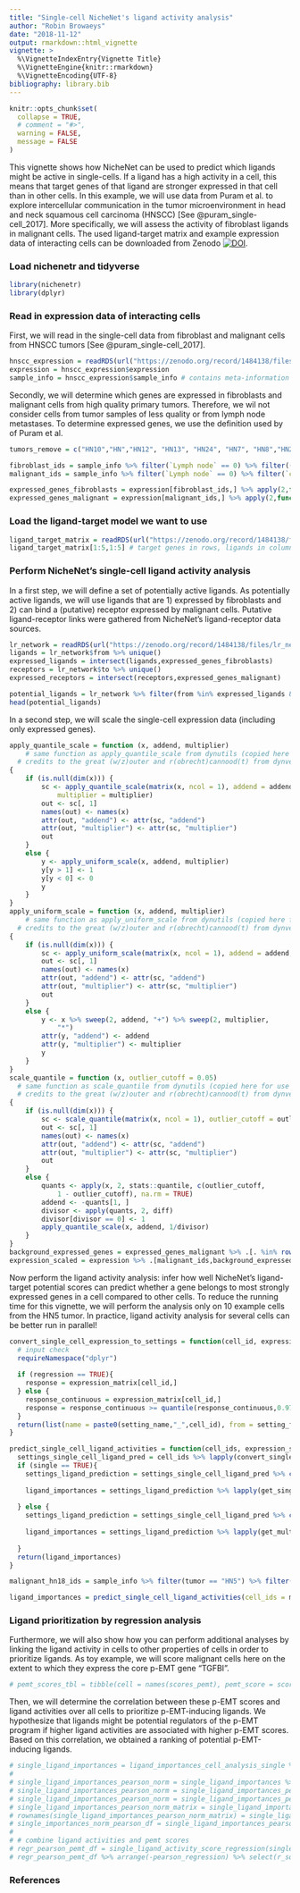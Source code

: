 ```yaml
---
title: "Single-cell NicheNet's ligand activity analysis"
author: "Robin Browaeys"
date: "2018-11-12"
output: rmarkdown::html_vignette
vignette: >
  %\VignetteIndexEntry{Vignette Title}
  %\VignetteEngine{knitr::rmarkdown}
  %\VignetteEncoding{UTF-8}
bibliography: library.bib
---
```


```r
knitr::opts_chunk$set(
  collapse = TRUE,
  # comment = "#>",
  warning = FALSE,
  message = FALSE
)
```

This vignette shows how NicheNet can be used to predict which ligands might be active in single-cells. If a ligand has a high activity in a cell, this means that target genes of that ligand are stronger expressed in that cell than in other cells. In this example, we will use data from Puram et al. to explore intercellular communication in the tumor microenvironment in head and neck squamous cell carcinoma (HNSCC) [See @puram_single-cell_2017]. More specifically, we will assess the activity of fibroblast ligands in malignant cells. The used ligand-target matrix and example expression data of interacting cells can be downloaded from Zenodo [![DOI](https://zenodo.org/badge/DOI/10.5281/zenodo.1484138.svg)](https://doi.org/10.5281/zenodo.1484138).

### Load nichenetr and tidyverse

```r
library(nichenetr)
library(dplyr)
```

### Read in expression data of interacting cells

First, we will read in the single-cell data from fibroblast and malignant cells from HNSCC tumors [See @puram_single-cell_2017].

```r
hnscc_expression = readRDS(url("https://zenodo.org/record/1484138/files/hnscc_expression.rds"))
expression = hnscc_expression$expression
sample_info = hnscc_expression$sample_info # contains meta-information about the cells
```

Secondly, we will determine which genes are expressed in fibroblasts and malignant cells from high quality primary tumors. Therefore, we wil not consider cells from tumor samples of less quality or from lymph node metastases. To determine expressed genes, we use the definition used by of Puram et al.

```r
tumors_remove = c("HN10","HN","HN12", "HN13", "HN24", "HN7", "HN8","HN23")

fibroblast_ids = sample_info %>% filter(`Lymph node` == 0) %>% filter((tumor %in% tumors_remove == FALSE)) %>% filter(`non-cancer cell type` == "Fibroblast") %>% .$cell
malignant_ids = sample_info %>% filter(`Lymph node` == 0) %>% filter(`classified  as cancer cell` == 1) %>% filter((tumor %in% tumors_remove == FALSE)) %>% .$cell

expressed_genes_fibroblasts = expression[fibroblast_ids,] %>% apply(2,function(x){10*(2**x - 1)}) %>% apply(2,function(x){log2(mean(x) + 1)}) %>% .[. >= 4] %>% names()
expressed_genes_malignant = expression[malignant_ids,] %>% apply(2,function(x){10*(2**x - 1)}) %>% apply(2,function(x){log2(mean(x) + 1)}) %>% .[. >= 4] %>% names()

```

### Load the ligand-target model we want to use

```r
ligand_target_matrix = readRDS(url("https://zenodo.org/record/1484138/files/ligand_target_matrix.rds"))
ligand_target_matrix[1:5,1:5] # target genes in rows, ligands in columns
```

### Perform NicheNet's single-cell ligand activity analysis

In a first step, we will define a set of potentially active ligands. As potentially active ligands, we will use ligands that are 1) expressed by fibroblasts and 2) can bind a (putative) receptor expressed by malignant cells. Putative ligand-receptor links were gathered from NicheNet's ligand-receptor data sources.

```r
lr_network = readRDS(url("https://zenodo.org/record/1484138/files/lr_network.rds"))
ligands = lr_network$from %>% unique()
expressed_ligands = intersect(ligands,expressed_genes_fibroblasts)
receptors = lr_network$to %>% unique()
expressed_receptors = intersect(receptors,expressed_genes_malignant)

potential_ligands = lr_network %>% filter(from %in% expressed_ligands & to %in% expressed_receptors) %>% .$from %>% unique()
head(potential_ligands)
```

In a second step, we will scale the single-cell expression data (including only expressed genes).

```r
apply_quantile_scale = function (x, addend, multiplier)
    # same function as apply_quantile_scale from dynutils (copied here for use in vignette to avoid having dynutils as dependency)
  # credits to the great (w/z)outer and r(obrecht)cannood(t) from dynverse (https://github.com/dynverse)! 
{
    if (is.null(dim(x))) {
        sc <- apply_quantile_scale(matrix(x, ncol = 1), addend = addend, 
            multiplier = multiplier)
        out <- sc[, 1]
        names(out) <- names(x)
        attr(out, "addend") <- attr(sc, "addend")
        attr(out, "multiplier") <- attr(sc, "multiplier")
        out
    }
    else {
        y <- apply_uniform_scale(x, addend, multiplier)
        y[y > 1] <- 1
        y[y < 0] <- 0
        y
    }
}
apply_uniform_scale = function (x, addend, multiplier) 
    # same function as apply_uniform_scale from dynutils (copied here for use in vignette to avoid having dynutils as dependency)
  # credits to the great (w/z)outer and r(obrecht)cannood(t) from dynverse (https://github.com/dynverse)! 
{
    if (is.null(dim(x))) {
        sc <- apply_uniform_scale(matrix(x, ncol = 1), addend = addend,multiplier = multiplier)
        out <- sc[, 1]
        names(out) <- names(x)
        attr(out, "addend") <- attr(sc, "addend")
        attr(out, "multiplier") <- attr(sc, "multiplier")
        out
    }
    else {
        y <- x %>% sweep(2, addend, "+") %>% sweep(2, multiplier, 
            "*")
        attr(y, "addend") <- addend
        attr(y, "multiplier") <- multiplier
        y
    }
}
scale_quantile = function (x, outlier_cutoff = 0.05) 
  # same function as scale_quantile from dynutils (copied here for use in vignette to avoid having dynutils as dependency)
  # credits to the great (w/z)outer and r(obrecht)cannood(t) from dynverse (https://github.com/dynverse)! 
{
    if (is.null(dim(x))) {
        sc <- scale_quantile(matrix(x, ncol = 1), outlier_cutoff = outlier_cutoff)
        out <- sc[, 1]
        names(out) <- names(x)
        attr(out, "addend") <- attr(sc, "addend")
        attr(out, "multiplier") <- attr(sc, "multiplier")
        out
    }
    else {
        quants <- apply(x, 2, stats::quantile, c(outlier_cutoff, 
            1 - outlier_cutoff), na.rm = TRUE)
        addend <- -quants[1, ]
        divisor <- apply(quants, 2, diff)
        divisor[divisor == 0] <- 1
        apply_quantile_scale(x, addend, 1/divisor)
    }
}
background_expressed_genes = expressed_genes_malignant %>% .[. %in% rownames(ligand_target_matrix)]
expression_scaled = expression %>% .[malignant_ids,background_expressed_genes] %>% scale_quantile()
```

Now perform the ligand activity analysis: infer how well NicheNet's ligand-target potential scores can predict whether a gene belongs to most strongly expressed genes in a cell compared to other cells. To reduce the running time for this vignette, we will perform the analysis only on 10 example cells from the HN5 tumor. In practice, ligand activity analysis for several cells can be better run in parallel!

```r
convert_single_cell_expression_to_settings = function(cell_id, expression_matrix, setting_name, setting_from, regression = FALSE){
  # input check
  requireNamespace("dplyr")
  
  if (regression == TRUE){
    response = expression_matrix[cell_id,]
  } else {
    response_continuous = expression_matrix[cell_id,]
    response = response_continuous >= quantile(response_continuous,0.975)
  }
  return(list(name = paste0(setting_name,"_",cell_id), from = setting_from, response = response))
}

predict_single_cell_ligand_activities = function(cell_ids, expression_scaled,ligand_target_matrix, potential_ligands, single = TRUE,...){
  settings_single_cell_ligand_pred = cell_ids %>% lapply(convert_single_cell_expression_to_settings, expression_scaled, "", potential_ligands)
  if (single == TRUE){
    settings_ligand_prediction = settings_single_cell_ligand_pred %>% convert_settings_ligand_prediction(all_ligands = potential_ligands, validation = FALSE, single = TRUE)
    
    ligand_importances = settings_ligand_prediction %>% lapply(get_single_ligand_importances,ligand_target_matrix = ligand_target_matrix, known = FALSE) %>% bind_rows() %>% mutate(setting = gsub("^_","",setting))
      
  } else {
    settings_ligand_prediction = settings_single_cell_ligand_pred %>% convert_settings_ligand_prediction(all_ligands = potential_ligands, validation = FALSE, single = FALSE)
        
    ligand_importances = settings_ligand_prediction %>% lapply(get_multi_ligand_importances,ligand_target_matrix = ligand_target_matrix, known = FALSE, ...) %>% bind_rows() %>% mutate(setting = gsub("^_","",setting))
      
  }
  return(ligand_importances)
}

malignant_hn18_ids = sample_info %>% filter(tumor == "HN5") %>% filter(`Lymph node` == 0) %>% filter(`classified  as cancer cell` == 1)  %>% .$cell %>% head(10)

ligand_importances = predict_single_cell_ligand_activities(cell_ids = malignant_hn18_ids, expression_scaled = expression_scaled, ligand_target_matrix = ligand_target_matrix, potential_ligands = potential_ligands)

```

### Ligand prioritization by regression analysis

Furthermore, we will also show how you can perform additional analyses by linking the ligand activity in cells to other properties of cells in order to prioritize ligands. As toy example, we will score malignant cells here on the extent to which they express the core p-EMT gene "TGFBI".

```r
# pemt_scores_tbl = tibble(cell = names(scores_pemt), pemt_score = scores_pemt)
```

Then, we will determine the correlation between these p-EMT scores and ligand activities over all cells to prioritize p-EMT-inducing ligands. We hypothesize that ligands might be potential regulators of the p-EMT program if higher ligand activities are associated with higher p-EMT scores. Based on this correlation, we obtained a ranking of potential p-EMT-inducing ligands.

```r
# single_ligand_importances = ligand_importances_cell_analysis_single %>% select(setting, test_ligand, pearson) %>% filter(test_ligand %in% expressed_ligands)
# 
# single_ligand_importances_pearson_norm = single_ligand_importances %>% group_by(setting) %>% mutate(pearson = nichenetr::scaling_modified_zscore(pearson)) %>% ungroup()
# single_ligand_importances_pearson_norm = single_ligand_importances_pearson_norm %>% rename(cell = setting, ligand = test_ligand) 
# single_ligand_importances_pearson_norm = single_ligand_importances_pearson_norm %>% distinct(cell,ligand,pearson) %>% spread(cell, pearson,fill = min(.$pearson)) 
# single_ligand_importances_pearson_norm_matrix = single_ligand_importances_pearson_norm %>% select(-ligand) %>% t() %>% magrittr::set_colnames(single_ligand_importances_pearson_norm$ligand)
# rownames(single_ligand_importances_pearson_norm_matrix) = single_ligand_importances_pearson_norm_matrix %>% rownames() 
# single_importances_norm_pearson_df = single_ligand_importances_pearson_norm_matrix %>% data.frame() %>% rownames_to_column("cell") %>% tbl_df()
# 
# # combine ligand activities and pemt scores
# regr_pearson_pemt_df = single_ligand_activity_score_regression(single_importances_norm_pearson_df,pemt_scores_tbl %>% rename(score = pemt_score))
# regr_pearson_pemt_df %>% arrange(-pearson_regression) %>% select(r_squared, pearson_regression, ligand)
```


### References
